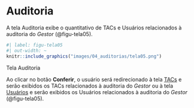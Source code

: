 # Auditoria {#sec-auditorias}
A tela Auditoria exibe o quantitativo de TACs e Usuários relacionados à auditoria do *Gestor* (@figu-tela05).

::: {#figu-tela05}
```r
#| label: figu-tela05
#| out-width: ~
knitr::include_graphics("images/04_auditorias/tela05.png")
```
Tela Auditoria
:::

Ao clicar no botão **Conferir**, o usuário será redirecionado à tela [TACs](#sec-tacs) e serão exibidos os TACs relacionados à auditoria do *Gestor* ou à tela [Usuários](#sec-usuarios) e serão exibidos os Usuários relacionados à auditoria do *Gestor* (@figu-tela05).
